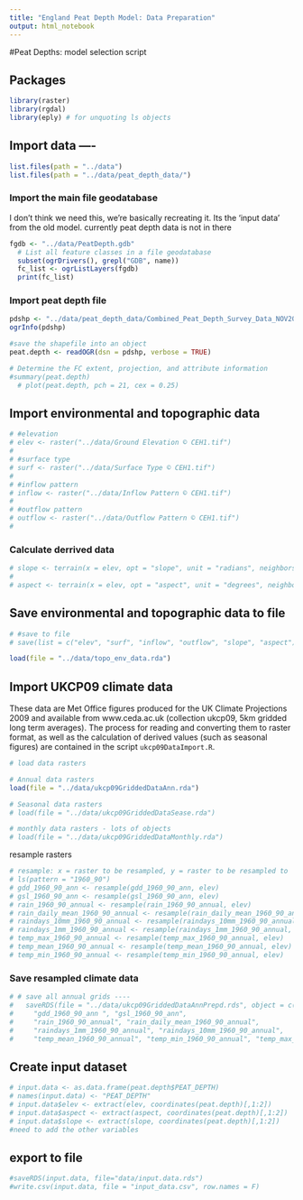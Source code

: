 ```yaml
---
title: "England Peat Depth Model: Data Preparation"
output: html_notebook
---
```


#Peat Depths: model selection script

## Packages 
```r
library(raster)
library(rgdal)
library(eply) # for unquoting ls objects
```


## Import data ----
```r
list.files(path = "../data")
list.files(path = "../data/peat_depth_data/")
```

### Import the main file geodatabase 

I don't think we need this, we're basically recreating it.  Its the 'input data' from the old model.  currently peat depth data is not in there
```r
fgdb <- "../data/PeatDepth.gdb"
  # List all feature classes in a file geodatabase
  subset(ogrDrivers(), grepl("GDB", name))
  fc_list <- ogrListLayers(fgdb)
  print(fc_list)
```


### Import peat depth file
```r
pdshp <- "../data/peat_depth_data/Combined_Peat_Depth_Survey_Data_NOV2012_ALLDATA.shp"
ogrInfo(pdshp)

#save the shapefile into an object
peat.depth <- readOGR(dsn = pdshp, verbose = TRUE)

# Determine the FC extent, projection, and attribute information
#summary(peat.depth)
  # plot(peat.depth, pch = 21, cex = 0.25)
```

## Import environmental and topographic data
```r
# #elevation 
# elev <- raster("../data/Ground Elevation © CEH1.tif")
# 
# #surface type 
# surf <- raster("../data/Surface Type © CEH1.tif")
# 
# #inflow pattern
# inflow <- raster("../data/Inflow Pattern © CEH1.tif")
# 
# #outflow pattern
# outflow <- raster("../data/Outflow Pattern © CEH1.tif")
#
```

### Calculate derrived data
 
```r
# slope <- terrain(x = elev, opt = "slope", unit = "radians", neighbors = 8)
# 
# aspect <- terrain(x = elev, opt = "aspect", unit = "degrees", neighbors = 8)
```

## Save environmental and topographic data to file
```r
# #save to file
# save(list = c("elev", "surf", "inflow", "outflow", "slope", "aspect"), file = "../data/topo_env_data.rda")

load(file = "../data/topo_env_data.rda")
```

## Import UKCP09 climate data

These data are Met Office figures produced for the UK Climate Projections 2009 and available from www.ceda.ac.uk (collection ukcp09, 5km gridded long term averages).  The process for reading and converting them to raster format, as well as the calculation of derived values (such as seasonal figures) are contained in the script `ukcp09DataImport.R`.  

```r
# load data rasters

# Annual data rasters
load(file = "../data/ukcp09GriddedDataAnn.rda")

# Seasonal data rasters
# load(file = "../data/ukcp09GriddedDataSease.rda")

# monthly data rasters - lots of objects
# load(file = "../data/ukcp09GriddedDataMonthly.rda")
```

resample rasters
```r
# resample: x = raster to be resampled, y = raster to be resampled to
# ls(pattern = "1960_90")
# gdd_1960_90_ann <- resample(gdd_1960_90_ann, elev)
# gsl_1960_90_ann <- resample(gsl_1960_90_ann, elev)
# rain_1960_90_annual <- resample(rain_1960_90_annual, elev)
# rain_daily_mean_1960_90_annual <- resample(rain_daily_mean_1960_90_annual, elev)
# raindays_10mm_1960_90_annual <- resample(raindays_10mm_1960_90_annual, elev)
# raindays_1mm_1960_90_annual <- resample(raindays_1mm_1960_90_annual, elev)
# temp_max_1960_90_annual <- resample(temp_max_1960_90_annual, elev)
# temp_mean_1960_90_annual <- resample(temp_mean_1960_90_annual, elev)
# temp_min_1960_90_annual <- resample(temp_min_1960_90_annual, elev)
```

### Save resampled climate data
```r
# # save all annual grids ----
#   saveRDS(file = "../data/ukcp09GriddedDataAnnPrepd.rds", object = c(
#     "gdd_1960_90_ann ", "gsl_1960_90_ann",
#     "rain_1960_90_annual", "rain_daily_mean_1960_90_annual",
#     "raindays_1mm_1960_90_annual", "raindays_10mm_1960_90_annual",
#     "temp_mean_1960_90_annual", "temp_min_1960_90_annual", "temp_max_1960_90_annual"))
```





## Create input dataset

```r
# input.data <- as.data.frame(peat.depth$PEAT_DEPTH)
# names(input.data) <- "PEAT_DEPTH"
# input.data$elev <- extract(elev, coordinates(peat.depth)[,1:2])
# input.data$aspect <- extract(aspect, coordinates(peat.depth)[,1:2])
# input.data$slope <- extract(slope, coordinates(peat.depth)[,1:2])
#need to add the other variables
```

## export to file

```r
#saveRDS(input.data, file="data/input.data.rds")
#write.csv(input.data, file = "input_data.csv", row.names = F)
```
